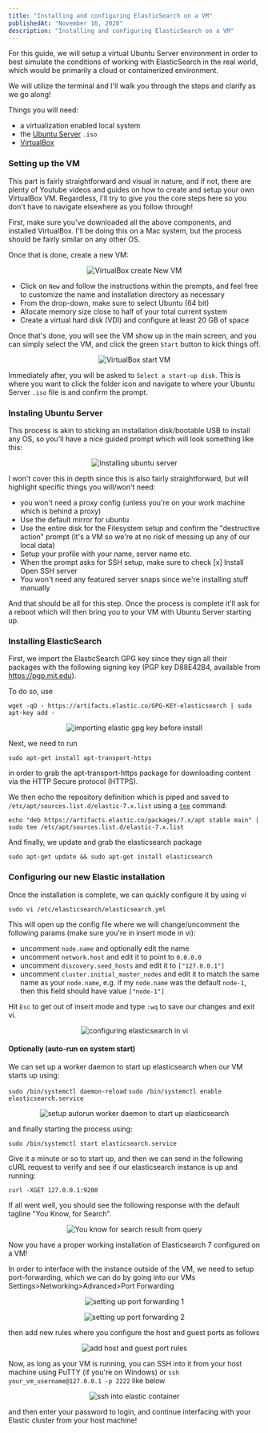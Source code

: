 ```yaml
---
title: "Installing and configuring ElasticSearch on a VM"
publishedAt: "November 16, 2020"
description: "Installing and configuring ElasticSearch on a VM"
---
```


For this guide, we will setup a virtual Ubuntu Server environment in order to best simulate the conditions of working with ElasticSearch in the real world, which would be primarily a cloud or containerized environment.

We will utilize the terminal and I'll walk you through the steps and clarify as we go along!

Things you will need:

- a virtualization enabled local system
- the [Ubuntu Server](https://ubuntu.com/download/server) `.iso`
- [VirtualBox](https://www.virtualbox.org/)

### Setting up the VM

This part is fairly straightforward and visual in nature, and if not, there are plenty of Youtube videos and guides on how to create and setup your own VirtualBox VM. Regardless, I'll try to give you the core steps here so you don't have to navigate elsewhere as you follow through!

First, make sure you've downloaded all the above components, and installed VirtualBox. I'll be doing this on a Mac system, but the process should be fairly similar on any other OS.

Once that is done, create a new VM:

<p align="center">
  <Image
    alt="VirtualBox create New VM"
    src="https://dev-to-uploads.s3.amazonaws.com/i/nrf4420ac9cc6ozy092b.png"
    width={600}
    height={100}
    placeholder="blur"
    blurDataURL="https://dev-to-uploads.s3.amazonaws.com/i/nrf4420ac9cc6ozy092b.png"
  />
</p>

- Click on `New` and follow the instructions within the prompts, and feel free to customize the name and installation directory as necessary
- From the drop-down, make sure to select Ubuntu (64 bit)
- Allocate memory size close to half of your total current system
- Create a virtual hard disk (VDI) and configure at least 20 GB of space

Once that's done, you will see the VM show up in the main screen, and you can simply select the VM, and click the green `Start` button to kick things off.

<p align="center">
  <Image
    alt="VirtualBox start VM"
    src="https://dev-to-uploads.s3.amazonaws.com/i/xtosu6i2b4ygok9bplvg.png"
    width={450}
    height={120}
    placeholder="blur"
    blurDataURL="https://dev-to-uploads.s3.amazonaws.com/i/xtosu6i2b4ygok9bplvg.png"
  />
</p>

Immediately after, you will be asked to `Select a start-up disk`. This is where you want to click the folder icon and navigate to where your Ubuntu Server `.iso` file is and confirm the prompt.

### Instaling Ubuntu Server

This process is akin to sticking an installation disk/bootable USB to install any OS, so you'll have a nice guided prompt which will look something like this:

<p align="center">
  <Image
    alt="Installing ubuntu server"
    src="https://dev-to-uploads.s3.amazonaws.com/i/ls9l13g7ywnjqkf6zzvw.png"
    width={700}
    height={520}
    placeholder="blur"
    blurDataURL="https://dev-to-uploads.s3.amazonaws.com/i/ls9l13g7ywnjqkf6zzvw.png"
  />
</p>

I won't cover this in depth since this is also fairly straightforward, but will highlight specific things you will/won't need:

- you won't need a proxy config (unless you're on your work machine which is behind a proxy)
- Use the default mirror for ubuntu
- Use the entire disk for the Filesystem setup and confirm the "destructive action" prompt (it's a VM so we're at no risk of messing up any of our local data)
- Setup your profile with your name, server name etc.
- When the prompt asks for SSH setup, make sure to check [x] Install Open SSH server
- You won't need any featured server snaps since we're installing stuff manually

And that should be all for this step. Once the process is complete it'll ask for a reboot which will then bring you to your VM with Ubuntu Server starting up.

### Installing ElasticSearch

First, we import the ElasticSearch GPG key since they sign all their packages with the following signing key (PGP key D88E42B4, available from https://pgp.mit.edu).

To do so, use

```shell
wget -qO - https://artifacts.elastic.co/GPG-KEY-elasticsearch | sudo apt-key add -
```

<p align="center">
  <Image
    alt="importing elastic gpg key before install"
    src="https://dev-to-uploads.s3.amazonaws.com/i/laluncmmntam5no05dyc.png"
    width={700}
    height={75}
    placeholder="blur"
    blurDataURL="https://dev-to-uploads.s3.amazonaws.com/i/laluncmmntam5no05dyc.png"
  />
</p>

Next, we need to run

```shell
sudo apt-get install apt-transport-https
```

in order to grab the apt-transport-https package for downloading content via the HTTP Secure protocol (HTTPS).

We then echo the repository definition which is piped and saved to `/etc/apt/sources.list.d/elastic-7.x.list` using a [`tee`](https://www.geeksforgeeks.org/tee-command-linux-example/) command:

```shell
echo "deb https://artifacts.elastic.co/packages/7.x/apt stable main" | sudo tee /etc/apt/sources.list.d/elastic-7.x.list
```

And finally, we update and grab the elasticsearch package

```shell
sudo apt-get update && sudo apt-get install elasticsearch
```

### Configuring our new Elastic installation

Once the installation is complete, we can quickly configure it by using vi

```shell
sudo vi /etc/elasticsearch/elasticsearch.yml
```

This will open up the config file where we will change/uncomment the following params (make sure you're in insert mode in vi):

- uncomment `node.name` and optionally edit the name
- uncomment `network.host` and edit it to point to `0.0.0.0`
- uncomment `discovery.seed_hosts` and edit it to `["127.0.0.1"]`
- uncomment `cluster.initial_master_nodes` and edit it to match the same name as your `node.name`, e.g. if my `node.name` was the default `node-1`, then this field should have value `["node-1"]`

Hit `Esc` to get out of insert mode and type `:wq` to save our changes and exit vi.

<p align="center">
  <Image
    alt="configuring elasticsearch in vi"
    src="https://dev-to-uploads.s3.amazonaws.com/i/sebt7xkofg22gp5jf76v.png"
    width={700}
    height={550}
    placeholder="blur"
    blurDataURL="https://dev-to-uploads.s3.amazonaws.com/i/sebt7xkofg22gp5jf76v.png"
  />
</p>

#### Optionally (auto-run on system start)

We can set up a worker daemon to start up elasticsearch when our VM starts up using:

`sudo /bin/systemctl daemon-reload`
`sudo /bin/systemctl enable elasticsearch.service`

<p align="center">
  <Image
    alt="setup autorun worker daemon to start up elasticsearch"
    src="https://dev-to-uploads.s3.amazonaws.com/i/g7n8adsgff1e50w0lz3t.png"
    width={700}
    height={120}
    placeholder="blur"
    blurDataURL="https://dev-to-uploads.s3.amazonaws.com/i/g7n8adsgff1e50w0lz3t.png"
  />
</p>

and finally starting the process using:

`sudo /bin/systemctl start elasticsearch.service`

Give it a minute or so to start up, and then we can send in the following cURL request to verify and see if our elasticsearch instance is up and running:

`curl -XGET 127.0.0.1:9200`

If all went well, you should see the following response with the default tagline "You Know, for Search".

<p align="center">
  <Image
    alt="You know for search result from query"
    src="https://dev-to-uploads.s3.amazonaws.com/i/270hbu7tx0yh1a3ebwm6.png"
    width={700}
    height={300}
    placeholder="blur"
    blurDataURL="https://dev-to-uploads.s3.amazonaws.com/i/270hbu7tx0yh1a3ebwm6.png"
  />
</p>

Now you have a proper working installation of Elasticsearch 7 configured on a VM!

In order to interface with the instance outside of the VM, we need to setup port-forwarding, which we can do by going into our VMs Settings>Networking>Advanced>Port Forwarding

<p align="center">
  <Image
    alt="setting up port forwarding 1"
    src="https://dev-to-uploads.s3.amazonaws.com/i/txdzf3gxwck6k8evfzju.png"
    width={700}
    height={400}
    placeholder="blur"
    blurDataURL="https://dev-to-uploads.s3.amazonaws.com/i/txdzf3gxwck6k8evfzju.png"
  />
</p>

<p align="center">
  <Image
    alt="setting up port forwarding 2"
    src="https://dev-to-uploads.s3.amazonaws.com/i/xw77ucmqxyrm0jnhoesy.png"
    width={700}
    height={550}
    placeholder="blur"
    blurDataURL="https://dev-to-uploads.s3.amazonaws.com/i/xw77ucmqxyrm0jnhoesy.png"
  />
</p>

then add new rules where you configure the host and guest ports as follows

<p align="center">
  <Image
    alt="add host and guest port rules"
    src="https://dev-to-uploads.s3.amazonaws.com/i/3rqr8pwfm8j6ff9qtnr3.png"
    width={700}
    height={250}
    placeholder="blur"
    blurDataURL="https://dev-to-uploads.s3.amazonaws.com/i/3rqr8pwfm8j6ff9qtnr3.png"
  />
</p>

Now, as long as your VM is running, you can SSH into it from your host machine using PuTTY (if you're on Windows) or `ssh your_vm_username@127.0.0.1 -p 2222` like below

<p align="center">
  <Image
    alt="ssh into elastic container"
    src="https://dev-to-uploads.s3.amazonaws.com/i/lk3ose5dvmx0rvpsru3e.png"
    width={700}
    height={500}
    placeholder="blur"
    blurDataURL="https://dev-to-uploads.s3.amazonaws.com/i/lk3ose5dvmx0rvpsru3e.png"
  />
</p>

and then enter your password to login, and continue interfacing with your Elastic cluster from your host machine!
